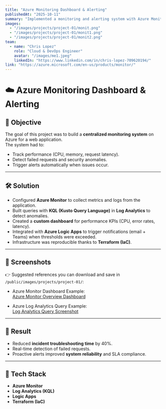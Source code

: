 ---
title: "Azure Monitoring Dashboard & Alerting"
publishedAt: "2025-10-11"
summary: "Implemented a monitoring and alerting system with Azure Monitor and Log Analytics to proactively detect issues and trigger automated responses."
images:
  - "/images/projects/project-01/monit.png"
  - "/images/projects/project-01/monit1.png"
  - "/images/projects/project-01/monit2.png"
team:
  - name: "Chris Lopez"
    role: "Cloud & DevOps Engineer"
    avatar: "/images/me1.jpeg"
    linkedIn: "https://www.linkedin.com/in/chris-lopez-709620194/"
link: "https://azure.microsoft.com/en-us/products/monitor/"
---

# ☁️ Azure Monitoring Dashboard & Alerting

## 🎯 Objective  
The goal of this project was to build a **centralized monitoring system** on Azure for a web application.  
The system had to:  
- Track performance (CPU, memory, request latency).  
- Detect failed requests and security anomalies.  
- Trigger alerts automatically when issues occur.  

---

## 🛠 Solution  

- Configured **Azure Monitor** to collect metrics and logs from the application.  
- Built queries with **KQL (Kusto Query Language)** in **Log Analytics** to detect anomalies.  
- Created a **custom dashboard** for performance KPIs (CPU, error rates, latency).  
- Integrated with **Azure Logic Apps** to trigger notifications (email + Teams) when thresholds were exceeded.  
- Infrastructure was reproducible thanks to **Terraform (IaC)**.  

---

## 📸 Screenshots  

👉 Suggested references you can download and save in `/public/images/projects/project-01/`:  

- Azure Monitor Dashboard Example:  
[Azure Monitor Overview Dashboard](https://learn.microsoft.com/en-us/azure/azure-monitor/app/media/overview-dashboard/overview.png)  

- Azure Log Analytics Query Example:  
[Log Analytics Query Screenshot](https://learn.microsoft.com/en-us/azure/azure-monitor/media/log-analytics-tutorial/log-analytics-query.png)  

---

## 🚀 Result  

- Reduced **incident troubleshooting time** by 40%.  
- Real-time detection of failed requests.  
- Proactive alerts improved **system reliability** and SLA compliance.  

---

## 🔧 Tech Stack  

- **Azure Monitor**  
- **Log Analytics (KQL)**  
- **Logic Apps**  
- **Terraform (IaC)**  
